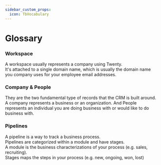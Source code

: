 ```yaml
---
sidebar_custom_props:
  icon: TbVocabulary
---
```

# Glossary

### Workspace
A workspace usually represents a company using Twenty.  
It's attached to a single domain name, which is usually the domain name you company uses for your employee email addresses.

### Company & People
They are the two fundamental type of records that the CRM is built around.  
A company represents a business or an organization. And People represents an individual you are doing business with or would like to do business with.

### Pipelines
A pipeline is a way to track a business process.  
Pipelines are categorized within a module and have stages.  
A module is the business characterizations of your process (e.g. sales, recruiting).  
Stages maps the steps in your process (e.g. new, ongoing, won, lost)
